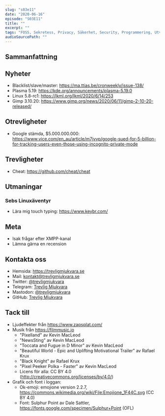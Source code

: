 ```yaml
---
slug: "s03e11"
date: "2020-06-16"
episode: "S03E11"
title: ""
excerpt: "" 
tags: "FOSS, Sekretess, Privacy, Säkerhet, Security, Programmering, Utveckling, RaspberryPi, PinePhone, Technology, Linux, Open Source, git, vim, Raspberry Pi, ROCKPro64, SpaceX, PodcastAddict, Lenovo, Thinkpad, Thinkstation, Nextcloud, Bryan Lunduke"
audioSourcePath: ""
---
```


## Sammanfattning

## Nyheter
- Blacklist/slave/master: https://ma.ttias.be/cronweekly/issue-138/ 
- Plasma 5.19: https://kde.org/announcements/plasma-5.19.0
- Linux 5.8-rc1: https://lkml.org/lkml/2020/6/14/253
- Gimp 3.10.20: https://www.gimp.org/news/2020/06/11/gimp-2-10-20-released/

## Otrevligheter
- Google stämda, $5.000.000.000: https://www.vice.com/en_au/article/m7jvvp/google-sued-for-5-billion-for-tracking-users-even-those-using-incognito-private-mode

## Trevligheter
- Cheat: https://github.com/cheat/cheat

## Utmaningar

### Sebs Linuxäventyr
- Lära mig touch typing: https://www.keybr.com/ 

## Meta
- Isak frågar efter XMPP-kanal
- Lämna gärna en recension

## Kontakta oss

- Hemsida: https://trevligmjukvara.se
- Mail: kontakt@trevligmjukvara.se
- Twitter: [@trevligmjukvara](https://twitter.com/trevligmjukvara)
- Telegram: [Trevlig Mjukvara](https://t.me/trevligmjukvara)
- Mastodon: [@trevligmjukvara](https://mastodon.linuxkompis.se/@trevligmjukvara)
- GitHub: [Trevlig Mjukvara](https://github.com/trevligmjukvara)

## Tack till

- Ljudeffekter från https://www.zapsplat.com/
- Musik från https://filmmusic.io
  - "Pixelland" av Kevin MacLeod
  - "NewsSting" av Kevin MacLeod
  - "Toccata and Fugue in D Minor" av Kevin MacLeod
  - "Beautiful World - Epic and Uplifting Motivational Trailer" av Rafael Krux
  - "Black Knight" av Rafael Krux
  - "Pixel Peeker Polka - Faster" av Kevin MacLeod
  - Licens för alla: CC BY 4.0 (http://creativecommons.org/licenses/by/4.0/)
- Grafik och font i loggan:
  - Ok-emoji: emojione version 2.2.7, https://commons.wikimedia.org/wiki/File:Emojione_1F44C.svg (CC BY 4.0)
  - Font: Sulphur Point av Dale Sattler, https://fonts.google.com/specimen/Sulphur+Point (OFL)
